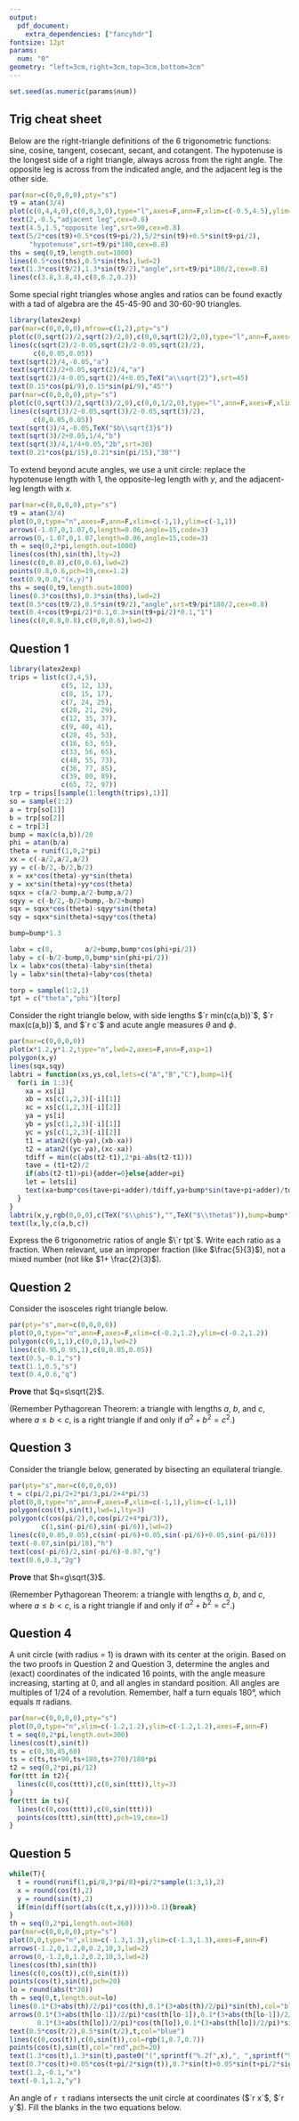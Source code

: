```yaml
---
output: 
  pdf_document:
    extra_dependencies: ["fancyhdr"]
fontsize: 12pt
params:
  num: "0"
geometry: "left=3cm,right=3cm,top=3cm,bottom=3cm"
---
```


```r
set.seed(as.numeric(params$num))
```

\setlength{\headheight}{18.0pt}

\fancyhead[L]{\sc{Precalc 024 NO-CALC Mastery v`r params$num`}}
\fancyhead[R]{\bf \large Name:\hspace{2in}}
\fancyfoot[R]{\sc Page \thepage ~ of 6}
\fancyfoot[C]{}
\pagestyle{fancy}


## Trig cheat sheet

Below are the right-triangle definitions of the 6 trigonometric functions: sine, cosine, tangent, cosecant, secant, and cotangent. The hypotenuse is the longest side of a right triangle, always across from the right angle. The opposite leg is across from the indicated angle, and the adjacent leg is the other side.

\vspace{-30pt}
```r
par(mar=c(0,0,0,0),pty="s")
t9 = atan(3/4)
plot(c(0,4,4,0),c(0,0,3,0),type="l",axes=F,ann=F,xlim=c(-0.5,4.5),ylim=c(-1,4))
text(2,-0.5,"adjacent leg",cex=0.8)
text(4.5,1.5,"opposite leg",srt=90,cex=0.8)
text(5/2*cos(t9)+0.5*cos(t9+pi/2),5/2*sin(t9)+0.5*sin(t9+pi/2),
     "hypotenuse",srt=t9/pi*180,cex=0.8)
ths = seq(0,t9,length.out=1000)
lines(0.5*cos(ths),0.5*sin(ths),lwd=2)
text(1.3*cos(t9/2),1.3*sin(t9/2),"angle",srt=t9/pi*180/2,cex=0.8)
lines(c(3.8,3.8,4),c(0,0.2,0.2))
```

\vspace{-30pt}

\begin{align*}
\sin(\mathrm{angle}) &= \frac{\mathrm{opposite}}{\mathrm{hypotenuse}} & \cos(\mathrm{angle}) &= \frac{\mathrm{adjacent}}{\mathrm{hypotenuse}} &
\tan(\mathrm{angle}) &= \frac{\mathrm{opposite}}{\mathrm{adjacent}} \\
\csc(\mathrm{angle}) &= \frac{\mathrm{hypotenuse}}{\mathrm{opposite}} & \sec(\mathrm{angle}) &= \frac{\mathrm{hypotenuse}}{\mathrm{adjacent}} & \cot(\mathrm{angle}) &= \frac{\mathrm{adjacent}}{\mathrm{opposite}}
\end{align*}

Some special right triangles whose angles and ratios can be found exactly with a tad of algebra are the 45-45-90 and 30-60-90 triangles.

\vspace{-30pt}

```r
library(latex2exp)
par(mar=c(0,0,0,0),mfrow=c(1,2),pty="s")
plot(c(0,sqrt(2)/2,sqrt(2)/2,0),c(0,0,sqrt(2)/2,0),type="l",ann=F,axes=F,xlim=c(-0.1,0.9),ylim=c(-0.1,0.9))
lines(c(sqrt(2)/2-0.05,sqrt(2)/2-0.05,sqrt(2)/2),
      c(0,0.05,0.05))
text(sqrt(2)/4,-0.05,"a")
text(sqrt(2)/2+0.05,sqrt(2)/4,"a")
text(sqrt(2)/4-0.05,sqrt(2)/4+0.05,TeX("a\\sqrt{2}"),srt=45)
text(0.15*cos(pi/9),0.15*sin(pi/9),"45°")
par(mar=c(0,0,0,0),pty="s")
plot(c(0,sqrt(3)/2,sqrt(3)/2,0),c(0,0,1/2,0),type="l",ann=F,axes=F,xlim=c(-0.1,0.9),ylim=c(-0.1,0.9))
lines(c(sqrt(3)/2-0.05,sqrt(3)/2-0.05,sqrt(3)/2),
      c(0,0.05,0.05))
text(sqrt(3)/4,-0.05,TeX("$b\\sqrt{3}$"))
text(sqrt(3)/2+0.05,1/4,"b")
text(sqrt(3)/4,1/4+0.05,"2b",srt=30)
text(0.21*cos(pi/15),0.21*sin(pi/15),"30°")
```


To extend beyond acute angles, we use a unit circle: replace the hypotenuse length with $1$, the opposite-leg length with $y$, and the adjacent-leg length with $x$.

```r
par(mar=c(0,0,0,0),pty="s")
t9 = atan(3/4)
plot(0,0,type="n",axes=F,ann=F,xlim=c(-1,1),ylim=c(-1,1))
arrows(-1.07,0,1.07,0,length=0.06,angle=15,code=3)
arrows(0,-1.07,0,1.07,length=0.06,angle=15,code=3)
th = seq(0,2*pi,length.out=1000)
lines(cos(th),sin(th),lty=2)
lines(c(0,0.8),c(0,0.6),lwd=2)
points(0.8,0.6,pch=19,cex=1.2)
text(0.9,0.8,"(x,y)")
ths = seq(0,t9,length.out=1000)
lines(0.3*cos(ths),0.3*sin(ths),lwd=2)
text(0.5*cos(t9/2),0.5*sin(t9/2),"angle",srt=t9/pi*180/2,cex=0.8)
text(0.4+cos(t9+pi/2)*0.1,0.3+sin(t9+pi/2)*0.1,"1")
lines(c(0,0.8,0.8),c(0,0,0.6),lwd=2)
```


\newpage

## Question 1

```r
library(latex2exp)
trips = list(c(3,4,5),
             c(5, 12, 13),
             c(8, 15, 17),
             c(7, 24, 25),
             c(20, 21, 29),
             c(12, 35, 37),
             c(9, 40, 41),
             c(28, 45, 53),
             c(16, 63, 65),
             c(33, 56, 65),
             c(48, 55, 73),
             c(36, 77, 85),
             c(39, 80, 89),
             c(65, 72, 97))
trp = trips[[sample(1:length(trips),1)]]
so = sample(1:2)
a = trp[so[1]]
b = trp[so[2]]
c = trp[3]
bump = max(c(a,b))/20
phi = atan(b/a)
theta = runif(1,0,2*pi)
xx = c(-a/2,a/2,a/2)
yy = c(-b/2,-b/2,b/2)
x = xx*cos(theta)-yy*sin(theta)
y = xx*sin(theta)+yy*cos(theta)
sqxx = c(a/2-bump,a/2-bump,a/2)
sqyy = c(-b/2,-b/2+bump,-b/2+bump)
sqx = sqxx*cos(theta)-sqyy*sin(theta)
sqy = sqxx*sin(theta)+sqyy*cos(theta)

bump=bump*1.3

labx = c(0,        a/2+bump,bump*cos(phi+pi/2))
laby = c(-b/2-bump,0,bump*sin(phi+pi/2))
lx = labx*cos(theta)-laby*sin(theta)
ly = labx*sin(theta)+laby*cos(theta)

torp = sample(1:2,1)
tpt = c("theta","phi")[torp]
```

Consider the right triangle below, with side lengths $`r min(c(a,b))`$, $`r max(c(a,b))`$, and $`r c`$ and acute angle measures $\theta$ and $\phi$.

```r
par(mar=c(0,0,0,0))
plot(x*1.2,y*1.2,type="n",lwd=2,axes=F,ann=F,asp=1)
polygon(x,y)
lines(sqx,sqy)
labtri = function(xs,ys,col,lets=c("A","B","C"),bump=1){
  for(i in 1:3){
    xa = xs[i]
    xb = xs[c(1,2,3)[-i][1]]
    xc = xs[c(1,2,3)[-i][2]]
    ya = ys[i]
    yb = ys[c(1,2,3)[-i][1]]
    yc = ys[c(1,2,3)[-i][2]]
    t1 = atan2((yb-ya),(xb-xa))
    t2 = atan2((yc-ya),(xc-xa))
    tdiff = min(c(abs(t2-t1),2*pi-abs(t2-t1)))
    tave = (t1+t2)/2
    if(abs(t2-t1)>pi){adder=0}else{adder=pi}
    let = lets[i]
    text(xa+bump*cos(tave+pi+adder)/tdiff,ya+bump*sin(tave+pi+adder)/tdiff,let,col=col)
  }
}
labtri(x,y,rgb(0,0,0),c(TeX("$\\phi$"),"",TeX("$\\theta$")),bump=bump*1.5)
text(lx,ly,c(a,b,c))
```

Express the 6 trigonometric ratios of angle $\`r tpt`$. Write each ratio as a fraction. When relevant, use an improper fraction (like $\frac{5}{3}$), not a mixed number (not like $1+ \frac{2}{3}$).


\renewcommand{\arraystretch}{2.5}
\begin{center}
\begin{tabular}{|c|c|}
\hline
Trig function  & Ratio (function's output)\\
\hline \hline
$\sin(\`r tpt`) ~=$ & \\
\hline
$\cos(\`r tpt`) ~=$ & \\
\hline
$\tan(\`r tpt`) ~=$ & \\
\hline
$\csc(\`r tpt`) ~=$ & \\
\hline
$\sec(\`r tpt`) ~=$ & \\
\hline
$\cot(\`r tpt`) ~=$ & \\
\hline
\end{tabular}
\end{center}

\newpage

## Question 2

Consider the isosceles right triangle below.

```r
par(pty="s",mar=c(0,0,0,0))
plot(0,0,type="n",ann=F,axes=F,xlim=c(-0.2,1.2),ylim=c(-0.2,1.2))
polygon(c(0,1,1),c(0,0,1),lwd=2)
lines(c(0.95,0.95,1),c(0,0.05,0.05))
text(0.5,-0.1,"s")
text(1.1,0.5,"s")
text(0.4,0.6,"q")
```

**Prove** that $q=s\sqrt{2}$. 

(Remember Pythagorean Theorem: a triangle with lengths $a$, $b$, and $c$, where $a\le b<c$, is a right triangle if and only if $a^2+b^2=c^2$.)




\newpage

## Question 3

Consider the triangle below, generated by bisecting an equilateral triangle.

```r
par(pty="s",mar=c(0,0,0,0))
t = c(pi/2,pi/2+2*pi/3,pi/2+4*pi/3)
plot(0,0,type="n",ann=F,axes=F,xlim=c(-1,1),ylim=c(-1,1))
polygon(cos(t),sin(t),lwd=1,lty=3)
polygon(c(cos(pi/2),0,cos(pi/2+4*pi/3)),
        c(1,sin(-pi/6),sin(-pi/6)),lwd=2)
lines(c(0,0.05,0.05),c(sin(-pi/6)+0.05,sin(-pi/6)+0.05,sin(-pi/6)))
text(-0.07,sin(pi/18),"h")
text(cos(-pi/6)/2,sin(-pi/6)-0.07,"g")
text(0.6,0.3,"2g")
```

**Prove** that $h=g\sqrt{3}$. 

(Remember Pythagorean Theorem: a triangle with lengths $a$, $b$, and $c$, where $a\le b<c$, is a right triangle if and only if $a^2+b^2=c^2$.)



\newpage

## Question 4

A unit circle (with radius = 1) is drawn with its center at the origin. Based on the two proofs in Question 2 and Question 3, determine the angles and (exact) coordinates of the indicated 16 points, with the angle measure increasing, starting at 0, and all angles in standard position. All angles are multiples of 1/24 of a revolution. Remember, half a turn equals 180°, which equals $\pi$ radians.

```r
par(mar=c(0,0,0,0),pty="s")
plot(0,0,type="n",xlim=c(-1.2,1.2),ylim=c(-1.2,1.2),axes=F,ann=F)
t = seq(0,2*pi,length.out=300)
lines(cos(t),sin(t))
ts = c(0,30,45,60)
ts = c(ts,ts+90,ts+180,ts+270)/180*pi
t2 = seq(0,2*pi,pi/12)
for(ttt in t2){
  lines(c(0,cos(ttt)),c(0,sin(ttt)),lty=3)
}
for(ttt in ts){
  lines(c(0,cos(ttt)),c(0,sin(ttt)))
  points(cos(ttt),sin(ttt),pch=19,cex=1)
}
```


\renewcommand{\arraystretch}{1.3}
\begin{center}
\begin{tabular}{|c|c|c|c|c|}
\hline
Angle measure (degrees) & Angle measure (radians)  & $~x~$ & $~y~$\\
\hline \hline
 & & \phantom{xxxxxxx} & \phantom{xxxxxxx} \\
\hline
 & & &  \\
\hline
 & & &  \\
\hline
 & & &  \\
\hline
 & & &  \\
\hline
 & & &  \\
\hline
 & & &  \\
\hline
 & & &  \\
\hline
 & & &  \\
\hline
 & & &  \\
\hline
 & & &  \\
\hline
 & & &  \\
\hline
 & & &  \\
\hline
 & & &  \\
\hline
 & & &  \\
\hline
 & & &  \\
\hline
\end{tabular}
\end{center}


\newpage

## Question 5

```r
while(T){
  t = round(runif(1,pi/8,3*pi/8)+pi/2*sample(1:3,1),2)
  x = round(cos(t),2)
  y = round(sin(t),2)
  if(min(diff(sort(abs(c(t,x,y)))))>0.1){break}
}
th = seq(0,2*pi,length.out=360)
par(mar=c(0,0,0,0),pty="s")
plot(0,0,type="n",xlim=c(-1.3,1.3),ylim=c(-1.3,1.3),axes=F,ann=F)
arrows(-1.2,0,1.2,0,0.2,10,3,lwd=2)
arrows(0,-1.2,0,1.2,0.2,10,3,lwd=2)
lines(cos(th),sin(th))
lines(c(0,cos(t)),c(0,sin(t)))
points(cos(t),sin(t),pch=20)
lo = round(abs(t*30))
th = seq(0,t,length.out=lo)
lines(0.1*(3+abs(th)/2/pi)*cos(th),0.1*(3+abs(th)/2/pi)*sin(th),col="blue")
arrows(0.1*(3+abs(th[lo-1])/2/pi)*cos(th[lo-1]),0.1*(3+abs(th[lo-1])/2/pi)*sin(th[lo-1]),
       0.1*(3+abs(th[lo])/2/pi)*cos(th[lo]),0.1*(3+abs(th[lo])/2/pi)*sin(th[lo]),col="blue",length=0.2,angle=30)
text(0.5*cos(t/2),0.5*sin(t/2),t,col="blue")
lines(c(0,cos(t)),c(0,sin(t)),col=rgb(1,0.7,0.7))
points(cos(t),sin(t),col="red",pch=20)
text(1.3*cos(t),1.3*sin(t),paste0("(",sprintf("%.2f",x),", ",sprintf("%.2f",y),")"),col="red")
text(0.7*cos(t)+0.05*cos(t+pi/2*sign(t)),0.7*sin(t)+0.05*sin(t+pi/2*sign(t)),"1",col="red")
text(1.2,-0.1,"x")
text(-0.1,1.2,"y")
```

An angle of `r t` radians intersects the unit circle at coordinates ($`r x`$, $`r y`$). Fill the blanks in the two equations below.

\begin{align*}
\sin\left(~\fbox{\phantom{\huge XXX}}~\right) ~~&=~~ \fbox{\phantom{\huge XXX}}\\\\
\cos\left(~\fbox{\phantom{\huge XXX}}~\right) ~~&=~~ \fbox{\phantom{\huge XXX}}\\\\
\tan\left(~\fbox{\phantom{\huge XXX}}~\right) ~~&=~~ \frac{\phantom{xxx}\fbox{\phantom{\huge XXX}}\phantom{xxx}}{\fbox{\phantom{\huge XXX}}}
\end{align*}






